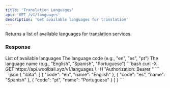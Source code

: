 ```yaml
---
title: 'Translation Languages'
api: 'GET /v1/languages'
description: 'Get available languages for translation'
---
```


Returns a list of available languages for translation services.

### Response

<ResponseField name="data" type="array">
  List of available languages
  <Expandable title="Language">
    <ResponseField name="code" type="string">
      The language code (e.g., "en", "es", "pt")
    </ResponseField>
    <ResponseField name="name" type="string">
      The language name (e.g., "English", "Spanish", "Portuguese")
    </ResponseField>
  </Expandable>
</ResponseField>

<RequestExample>
```bash
curl -X GET https://api.woolball.xyz/v1/languages \
  -H "Authorization: Bearer <YOUR_API_KEY>"
```
</RequestExample>

<ResponseExample>
```json
{
  "data": [
    {
      "code": "en",
      "name": "English"
    },
    {
      "code": "es",
      "name": "Spanish"
    },
    {
      "code": "pt",
      "name": "Portuguese"
    }
  ]
}
```
</ResponseExample>
